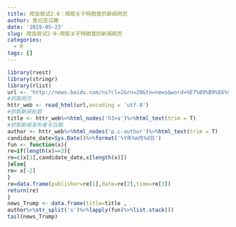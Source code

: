 ```yaml
---
title: 爬虫尝试2.0：爬取关于特朗普的新闻网页
author: 鱼记苦瓜糖
date: '2019-05-23'
slug: 爬虫尝试2-0-爬取关于特朗普的新闻网页
categories:
  - R
tags: []
---
```

```r
library(rvest)
library(stringr)
library(rlist)
url <- 'http://news.baidu.com/ns?cl=2&rn=20&tn=news&word=%E7%89%B9%E6%9C%97%E6%99%AE&ie=utf-8'
#抓取网页
httr_web <- read_html(url,encoding = 'utf-8')
#抓取新闻标题
title <- httr_web%>%html_nodes('h3>a')%>%html_text(trim = T)
#抓取新闻发布者与日期
author <- httr_web%>%html_nodes('p.c-author')%>%html_text(trim = T)
candidate_date=Sys.Date()%>%format('%Y年%m月%d日')
fun <- function(x){
re=if(length(x)==3){
re=c(x[1],candidate_date,x[length(x)])
}else{
re= x[-2]
}
re=data.frame(publisher=re[1],date=re[2],time=re[3])
return(re)
}
news_Trump <- data.frame(title=title ,
author%>%str_split('s')%>%lapply(fun)%>%list.stack())
tail(news_Trump)
```
